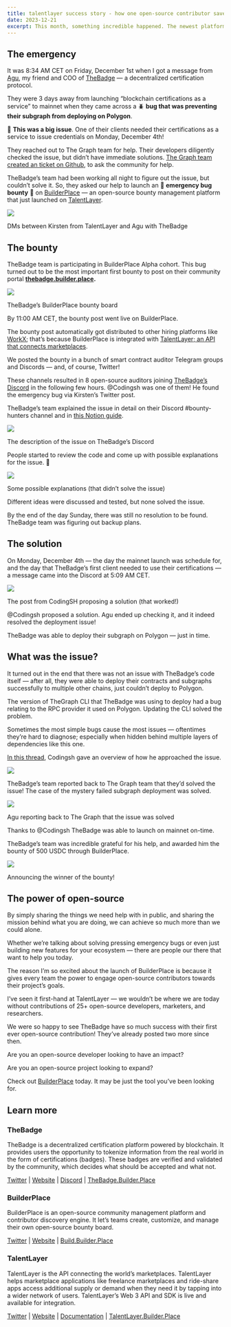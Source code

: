 ```yaml
---
title: talentlayer success story - how one open-source contributor saved TheBadge’s launch day
date: 2023-12-21
excerpt: This month, something incredible happened. The newest platform to launch on TalentLayer, BuilderPlace, ended up helping a startup solve an emergency bug that was preventing their mainnet launch! It all started at 8 AM on Friday...
---
```


## The emergency

It was 8:34 AM CET on Friday, December 1st when I got a message from  [Agu](https://twitter.com/Agupane), my friend and COO of  [TheBadge](https://www.thebadge.xyz/)  — a decentralized certification protocol.

They were 3 days away from launching “blockchain certifications as a service” to mainnet when they came across a 🪲  **bug that was preventing their subgraph from deploying on Polygon**.

🤯  **This was a big issue**. One of their clients needed their certifications as a service to issue credentials on Monday, December 4th!

They reached out to The Graph team for help. Their developers diligently checked the issue, but didn’t have immediate solutions.  [The Graph team created an ticket on Github](https://github.com/graphprotocol/graph-node/issues/5035), to ask the community for help.

TheBadge’s team had been working all night to figure out the issue, but couldn’t solve it. So, they asked our help to launch an 🚨  **emergency bug bounty**  🚨 on  [BuilderPlace](https://builder.place/)  — an open-source bounty management platform that just launched on  [TalentLayer](https://docs.talentlayer.org/).

![](https://miro.medium.com/v2/resize:fit:1400/1*D__-0tvavXMAgRL22dz-eQ.png)

DMs between Kirsten from TalentLayer and Agu with TheBadge

## The bounty

TheBadge team is participating in BuilderPlace Alpha cohort. This bug turned out to be the most important first bounty to post on their community portal  [**thebadge.builder.place**](http://thebadge.builder.place/)**.**

![](https://miro.medium.com/v2/resize:fit:1400/1*DQhQPV4EApGyjj67cgADOw.png)

TheBadge’s BuilderPlace bounty board

By 11:00 AM CET, the bounty post went live on BuilderPlace.

The bounty post automatically got distributed to other hiring platforms like  [WorkX](https://workx.io/); that’s because BuilderPlace is integrated with  [TalentLayer; an API that connects marketplaces](https://docs.talentlayer.org/).

We posted the bounty in a bunch of smart contract auditor Telegram groups and Discords — and, of course, Twitter!

These channels resulted in 8 open-source auditors joining  [TheBadge’s Discord](https://discord.com/invite/FTxtkgbAC4)  in the following few hours. @Codingsh was one of them! He found the emergency bug via Kirsten’s Twitter post.

TheBadge’s team explained the issue in detail on their Discord #bounty-hunters channel and in  [this Notion guide](https://www.notion.so/Emergency-Bug-Bounty-9f51733fe88540ccb5b6fbe4f7cdcc93?pvs=21).

![](https://miro.medium.com/v2/resize:fit:1400/1*JJvvnAdXUUvm1d10eH7EAg.png)

The description of the issue on TheBadge’s Discord

People started to review the code and come up with possible explanations for the issue. 🤔

![](https://miro.medium.com/v2/resize:fit:1400/1*WDdfe70fCUqSz-oSRh5E6A.png)

Some possible explanations (that didn’t solve the issue)

Different ideas were discussed and tested, but none solved the issue.

By the end of the day Sunday, there was still no resolution to be found. TheBadge team was figuring out backup plans.

## The solution

On Monday, December 4th — the day the mainnet launch was schedule for, and the day that TheBadge’s first client needed to use their certifications — a message came into the Discord at 5:09 AM CET.

![](https://miro.medium.com/v2/resize:fit:1400/1*ZgMA6BW0FAtjQuVkIPC0iw.png)

The post from CodingSH proposing a solution (that worked!)

@Codingsh proposed a solution. Agu ended up checking it, and it indeed resolved the deployment issue!

TheBadge was able to deploy their subgraph on Polygon — just in time.

## What was the issue?

It turned out in the end that there was not an issue with TheBadge’s code itself — after all, they were able to deploy their contracts and subgraphs successfully to multiple other chains, just couldn’t deploy to Polygon.

The version of TheGraph CLI that TheBadge was using to deploy had a bug relating to the RPC provider it used on Polygon. Updating the CLI solved the problem.

Sometimes the most simple bugs cause the most issues — oftentimes they’re hard to diagnose; especially when hidden behind multiple layers of dependencies like this one.

[In this thread](https://twitter.com/codingsh/status/1738008073493766617), Codingsh gave an overview of how he approached the issue.

![](https://miro.medium.com/v2/resize:fit:1400/1*iQ_9k8SPvQ3_VB8sH1Ke9A.png)

TheBadge’s team reported back to The Graph team that they’d solved the issue! The case of the mystery failed subgraph deployment was solved.

![](https://miro.medium.com/v2/resize:fit:1400/1*ubULhlRNocz0kFw9LMfXVw.png)

Agu reporting back to The Graph that the issue was solved

Thanks to @Codingsh TheBadge was able to launch on mainnet on-time.

TheBadge’s team was incredible grateful for his help, and awarded him the bounty of 500 USDC through BuilderPlace.

![](https://miro.medium.com/v2/resize:fit:1400/1*vnNA-P6i0_64TOZzIs45Og.png)

Announcing the winner of the bounty!

## The power of open-source

By simply sharing the things we need help with in public, and sharing the mission behind what you are doing, we can achieve so much more than we could alone.

Whether we’re talking about solving pressing emergency bugs or even just building new features for your ecosystem — there are people our there that want to help you today.

The reason I’m so excited about the launch of BuilderPlace is because it gives every team the power to engage open-source contributors towards their project’s goals.

I’ve seen it first-hand at TalentLayer — we wouldn’t be where we are today without contributions of 25+ open-source developers, marketers, and researchers.

We were so happy to see TheBadge have so much success with their first ever open-source contribution! They’ve already posted two more since then.

Are you an open-source developer looking to have an impact?

Are you an open-source project looking to expand?

Check out  [BuilderPlace](https://builder.place/)  today. It may be just the tool you’ve been looking for.

## Learn more

### **TheBadge**

TheBadge is a decentralized certification platform powered by blockchain. It provides users the opportunity to tokenize information from the real world in the form of certifications (badges). These badges are verified and validated by the community, which decides what should be accepted and what not.

[Twitter](https://twitter.com/thebadgexyz)  |  [Website](https://www.thebadge.xyz/)  |  [Discord](https://discord.com/invite/FTxtkgbAC4)  |  [TheBadge.Builder.Place](https://thebadge.builder.place/)

### **BuilderPlace**

BuilderPlace is an open-source community management platform and contributor discovery engine. It let’s teams create, customize, and manage their own open-source bounty board.

[Twitter](https://twitter.com/builderplace)  |  [Website](https://builder.place/)  |  [Build.Builder.Place](https://build.builder.place/)

### **TalentLayer**

TalentLayer is the API connecting the world’s marketplaces. TalentLayer helps marketplace applications like freelance marketplaces and ride-share apps access additional supply or demand when they need it by tapping into a wider network of users. TalentLayer’s Web 3 API and SDK is live and available for integration.

[Twitter](https://twitter.com/TalentLayer)  |  [Website](https://talentlayer.org/)  |  [Documentation](https://docs.talentlayer.org/)  |  [TalentLayer.Builder.Place](https://talentlayer.builder.place/)